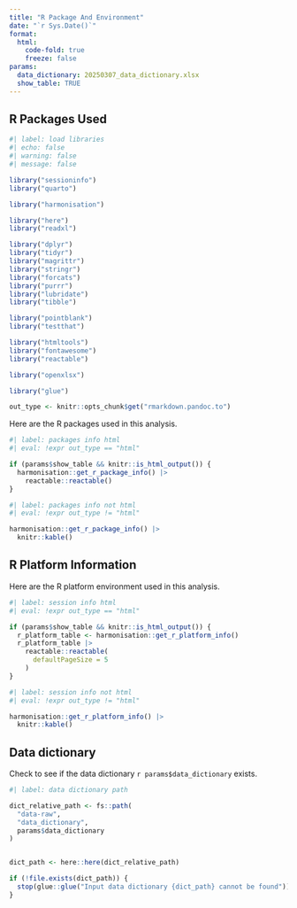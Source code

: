 ---
title: "R Package And Environment"
date: "`r Sys.Date()`"
format:
  html:
    code-fold: true
    freeze: false
params:
  data_dictionary: 20250307_data_dictionary.xlsx
  show_table: TRUE
---

## R Packages Used

```{r}
#| label: load libraries
#| echo: false
#| warning: false
#| message: false

library("sessioninfo")
library("quarto")

library("harmonisation")

library("here")
library("readxl")

library("dplyr")
library("tidyr")
library("magrittr")
library("stringr")
library("forcats")
library("purrr")
library("lubridate")
library("tibble")

library("pointblank")
library("testthat")

library("htmltools")
library("fontawesome")
library("reactable")

library("openxlsx")

library("glue")

out_type <- knitr::opts_chunk$get("rmarkdown.pandoc.to")

```

Here are the R packages used in this analysis.

::: {.content-visible when-format="html"}

```{r}
#| label: packages info html
#| eval: !expr out_type == "html"

if (params$show_table && knitr::is_html_output()) {
  harmonisation::get_r_package_info() |>
    reactable::reactable()
}

```

:::

::: {.content-visible unless-format="html"}

```{r}
#| label: packages info not html
#| eval: !expr out_type != "html"

harmonisation::get_r_package_info() |> 
  knitr::kable()

```

:::

## R Platform Information

Here are the R platform environment used in this analysis.

::: {.content-visible when-format="html"}

```{r}
#| label: session info html
#| eval: !expr out_type == "html"

if (params$show_table && knitr::is_html_output()) {
  r_platform_table <- harmonisation::get_r_platform_info()
  r_platform_table |>
    reactable::reactable(
      defaultPageSize = 5
    )
}

```

:::

::: {.content-visible unless-format="html"}

```{r}
#| label: session info not html
#| eval: !expr out_type != "html"

harmonisation::get_r_platform_info() |> 
  knitr::kable()

```

:::

## Data dictionary

Check to see if the data dictionary `r params$data_dictionary` exists.

```{r}
#| label: data dictionary path

dict_relative_path <- fs::path(
  "data-raw",
  "data_dictionary",
  params$data_dictionary
)


dict_path <- here::here(dict_relative_path)

if (!file.exists(dict_path)) {
  stop(glue::glue("Input data dictionary {dict_path} cannot be found"))
}

```
